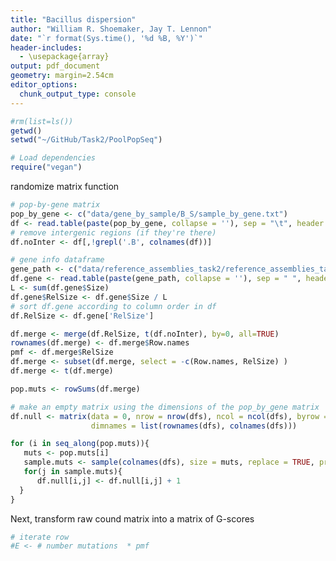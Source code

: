 ```yaml
---
title: "Bacillus dispersion"
author: "William R. Shoemaker, Jay T. Lennon"
date: "`r format(Sys.time(), '%d %B, %Y')`"
header-includes:
  - \usepackage{array}
output: pdf_document
geometry: margin=2.54cm
editor_options: 
  chunk_output_type: console
---
```



```r
#rm(list=ls())
getwd()
setwd("~/GitHub/Task2/PoolPopSeq")

# Load dependencies
require("vegan")
```



randomize matrix function

```r
# pop-by-gene matrix
pop_by_gene <- c("data/gene_by_sample/B_S/sample_by_gene.txt")
df <- read.table(paste(pop_by_gene, collapse = ''), sep = "\t", header = TRUE, row.names = 1)
# remove intergenic regions (if they're there)
df.noInter <- df[,!grepl('.B', colnames(df))]

# gene info dataframe
gene_path <- c("data/reference_assemblies_task2/reference_assemblies_task2_table/B.txt")
df.gene <- read.table(paste(gene_path, collapse = ''), sep = " ", header = TRUE, row.names = 1)
L <- sum(df.gene$Size)
df.gene$RelSize <- df.gene$Size / L
# sort df.gene according to column order in df
df.RelSize <- df.gene['RelSize']

df.merge <- merge(df.RelSize, t(df.noInter), by=0, all=TRUE)
rownames(df.merge) <- df.merge$Row.names
pmf <- df.merge$RelSize
df.merge <- subset(df.merge, select = -c(Row.names, RelSize) )
df.merge <- t(df.merge)

pop.muts <- rowSums(df.merge)

# make an empty matrix using the dimensions of the pop_by_gene matrix
df.null <- matrix(data = 0, nrow = nrow(dfs), ncol = ncol(dfs), byrow = FALSE,
                  dimnames = list(rownames(dfs), colnames(dfs)))

for (i in seq_along(pop.muts)){
   muts <- pop.muts[i]
   sample.muts <- sample(colnames(dfs), size = muts, replace = TRUE, prob = pmf)
   for(j in sample.muts){
      df.null[i,j] <- df.null[i,j] + 1
  }
}

```


Next, transform raw cound matrix into a matrix of G-scores

```r

# iterate row 
#E <- # number mutations  * pmf

```
